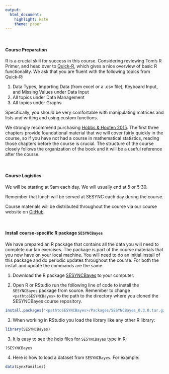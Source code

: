 ```yaml
---
output:
  html_document:
    highlight: kate
    theme: paper
---
```


<br>

#### Course Preparation

R is a crucial skill for success in this course. Considering reviewing Tom's R Primer, and head over to [Quick-R](http://www.statmethods.net/index.html), which gives a nice overview of basic R functionality. We ask that you are fluent with the following topics from Quick-R:

1.  Data Types, Importing Data (from excel or a .csv file), Keyboard Input, and Missing Values under Data Input
2. All topics under Data Management
3.  All topics under Graphs

Specifically, you should be very comfortable with manipulating matrices and lists and writing and using custom functions.

We strongly recommend purchasing [Hobbs & Hooten 2015](https://www.amazon.com/Bayesian-Models-Statistical-Primer-Ecologists/dp/0691159289). The first three chapters provide foundational material that we will cover fairly quickly in the course, so if you have not had a course in mathematical statistics, reading those chapters before the course is crucial. The structure of the course closely follows the organization of the book and it will be a useful reference after the course.

<br>

#### Course Logistics

We will be starting at 9am each day. We will usually end at 5 or 5:30.  

Remember that lunch will be served at SESYNC each day during the course.

Course materials will be distributed throughout the course via our course website on [GitHub](https://cchecastaldo.github.io/BayesianShortCourse/Syllabus.html).

<br>

#### Install course-specific R package `SESYNCBayes` 

We have prepared an R package that contains all the data you will need to complete our lab exercises.  The package is part of the course materials that you now have on your local machine. You will need to do an initial install of this package and do periodic updates throughout the course. For both the install and update the commands are the same.

1. Download the R package [SESYNCBayes](content/package/SESYNCBayes_0.3.0.tar.gz) to your computer.

2. Open R or RStudio run the following line of code to install the `SESYNCBayes` package from source. Remember to change `<pathtoSESYNCBayes>` to the path to the directory where you cloned the SESYNCBayes course repository.

``` r
install.packages("<pathtoSESYNCBayes>/Packages/SESYNCBayes_0.3.0.tar.gz", repos = NULL, type = "source")
```

3. When working in RStudio you load the library like any other R library:

``` r
library(SESYNCBayes)
```
    
3.  It is easy to see the help files for `SESYNCBayes` type in R:

``` r
?SESYNCBayes
```
    
4.  Here is how to load a dataset from `SESYNCBayes`. For example:

``` r
data(LynxFamilies)
```


